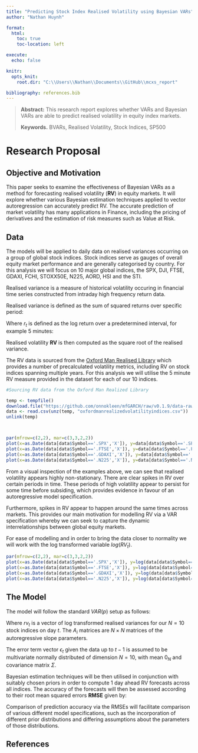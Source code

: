 ```yaml
---
title: "Predicting Stock Index Realised Volatility using Bayesian VARs"
author: "Nathan Huynh"

format:
  html:
    toc: true
    toc-location: left

execute:
  echo: false

knitr:
  opts_knit:
    root.dir: "C:\\Users\\Nathan\\Documents\\GitHub\\mcxs_report"

bibliography: references.bib
---
```


> **Abstract:** This research report explores whether VARs and Bayesian VARs are able to predict realised volatility in equity index markets.
>
> **Keywords.** BVARs, Realised Volatility, Stock Indices, SP500

# Research Proposal

## Objective and Motivation

This paper seeks to examine the effectiveness of Bayesian VARs as a method for forecasting realised volatility (**RV**) in equity markets. It will explore whether various Bayesian estimation techniques applied to vector autoregression can accurately predict RV. The accurate prediction of market volatility has many applications in Finance, including the pricing of derivatives and the estimation of risk measures such as Value at Risk.

## Data

The models will be applied to daily data on realised variances occurring on a group of global stock indices. Stock indices serve as gauges of overall equity market performance and are generally categorised by country. For this analysis we will focus on 10 major global indices, the SPX, DJI, FTSE, GDAXI, FCHI, STOXX50E, N225, AORD, HSI and the STI.

Realised variance is a measure of historical volatility occuring in financial time series constructed from intraday high frequency return data.

Realised variance is defined as the sum of squared returns over specific period:
```{=tex}
\begin{align}
Realised\,Variance = \sum r^2_t
\end{align}
```
Where $r_t$ is defined as the log return over a predetermined interval, for example 5 minutes:
```{=tex}
\begin{align}
r_t = log(p_t / p_{t-1})
\end{align}
```
Realised volatility **RV** is then computed as the square root of the realised variance.
```{=tex}
\begin{align}
RV = \sqrt{\sum r^2_t}
\end{align}
```

The RV data is sourced from the [Oxford Man Realised Library](https://oxford-man.ox.ac.uk/) which provides a number of precalculated volatility metrics, including RV on stock indices spanning multiple years. For this analysis we will utilise the 5 minute RV measure provided in the dataset for each of our 10 indices.

```R
#Sourcing RV data from the Oxford Man Realized Library

temp <- tempfile()
download.file("https://github.com/onnokleen/mfGARCH/raw/v0.1.9/data-raw/OxfordManRealizedVolatilityIndices.zip",temp)
data <- read.csv(unz(temp, "oxfordmanrealizedvolatilityindices.csv"))
unlink(temp)



par(mfrow=c(2,2), mar=c(3,3,2,2))
plot(x=as.Date(data[data$Symbol=='.SPX','X']), y=data[data$Symbol=='.SPX','rv5'], type='l', xlab='Date', ylab='RV', main='S&P Daily RV', col='blue', ylim=c(0,0.008))
plot(x=as.Date(data[data$Symbol=='.FTSE','X']), y=data[data$Symbol=='.FTSE','rv5'], type='l', xlab='Date', ylab='RV', main='FTSE Daily RV', col='blue', ylim=c(0,0.008))
plot(x=as.Date(data[data$Symbol=='.GDAXI','X']), y=data[data$Symbol=='.GDAXI','rv5'], type='l', xlab='Date', ylab='RV', main='DAX Daily RV', col='blue', ylim=c(0,0.008))
plot(x=as.Date(data[data$Symbol=='.N225','X']), y=data[data$Symbol=='.N225','rv5'], type='l', xlab='Date', ylab='RV', main='Nikkei Daily RV', col='blue', ylim=c(0,0.008))

```


From a visual inspection of the examples above, we can see that realised volatility appears highly non-stationary. There are clear spikes in RV over certain periods in time. These periods of high volatility appear to persist for some time before subsiding, which provides evidence in favour of an autoregressive model specification.

Furthermore, spikes in RV appear to happen around the same times across markets. This provides our main motivation for modelling RV via a VAR specification whereby we can seek to capture the dynamic interrelationships between global equity markets.

For ease of modelling and in order to bring the data closer to normality we will work with the log transformed variable $log(RV_t)$.

```r

par(mfrow=c(2,2), mar=c(3,3,2,2))
plot(x=as.Date(data[data$Symbol=='.SPX','X']), y=log(data[data$Symbol=='.SPX','rv5']), type='l', xlab='Date', ylab='RV', main='S&P Daily RV', col='blue')
plot(x=as.Date(data[data$Symbol=='.FTSE','X']), y=log(data[data$Symbol=='.FTSE','rv5']), type='l', xlab='Date', ylab='RV', main='FTSE Daily RV', col='blue')
plot(x=as.Date(data[data$Symbol=='.GDAXI','X']), y=log(data[data$Symbol=='.GDAXI','rv5']), type='l', xlab='Date', ylab='RV', main='DAX Daily RV', col='blue')
plot(x=as.Date(data[data$Symbol=='.N225','X']), y=log(data[data$Symbol=='.N225','rv5']), type='l', xlab='Date', ylab='RV', main='Nikkei Daily RV', col='blue')


```


## The Model

The model will follow the standard $VAR(p)$ setup as follows:

```{=tex}
\begin{align}
rv_t &= \mu_0 + A_1 rv_{t-1} + \dots + A_p rv_{t-p} + \epsilon_t\\
\epsilon_t | RV_{t-1} &\sim iidN_N(0_N, \Sigma)
\end{align}
```

Where $rv_t$ is a vector of log transformed realised variances for our $N=10$ stock indices on day $t$. The $A_i$ matrices are $N\times N$ matrices of the autoregressive slope parameters.

The error term vector $\epsilon_t$ given the data up to $t-1$ is assumed to be multivariate normally distributed of dimension $N=10$, with mean $0_N$ and covariance matrix $\Sigma$.

Bayesian estimation techniques will be then utilised in conjunction with suitably chosen priors in order to compute 1 day ahead RV forecasts across all indices. The accuracy of the forecasts will then be assessed according to their root mean squared errors **RMSE** given by:

```{=tex}
\begin{align}
RMSE = \sqrt{\sum(\hat{rv_i} - rv_i )^2/n}
\end{align}
```

Comparison of prediction accuracy via the RMSEs will facilitate comparison of various different model specifications, such as the incorporation of different prior distributions and differing assumptions about the parameters of those distributions.






## References {.unnumbered}
